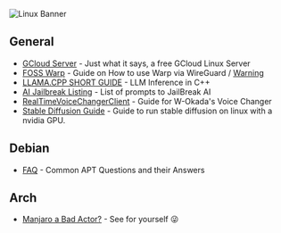 ![Linux Banner](https://files.catbox.moe/kl0vs4.png)

## General
- [GCloud Server](https://rentry.co/4sx64) - Just what it says, a free GCloud Linux Server
- [FOSS Warp](https://rentry.co/foss-warp) - Guide on How to use Warp via WireGuard / [Warning](https://rentry.co/warpwarning2)
- [LLAMA.CPP SHORT GUIDE](https://rentry.org/llama-mini-guide) - LLM Inference in C++
- [AI Jailbreak Listing](https://rentry.org/jb-listing) - List of prompts to JailBreak AI
- [RealTimeVoiceChangerClient](https://rentry.co/VoiceChangerGuide) - Guide for W-Okada's Voice Changer
- [Stable Diffusion Guide](https://rentry.org/sable-sdw-ubuntu-nvidia) - Guide to run stable diffusion on linux with a nvidia GPU.

## Debian
- [FAQ](https://rentry.org/apt_issues) - Common APT Questions and their Answers

## Arch
- [Manjaro a Bad Actor?](https://rentry.org/Manjaro_bad) - See for yourself 😜
